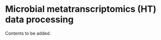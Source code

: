 # Microbial metatranscriptomics (HT) data processing {#microbial-metatranscriptomics-data-processing}

Contents to be added.
